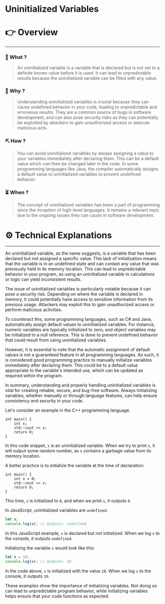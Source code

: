 # Uninitialized Variables


# 👉 Overview

---

### 👀 What ?

> An uninitialized variable is a variable that is declared but is not set to a definite known value before it is used. It can lead to unpredictable results because the uninitialized variable can be filled with any value.
> 

### 🧐 Why ?

> Understanding uninitialized variables is crucial because they can cause undefined behavior in your code, leading to unpredictable and erroneous results. They are a common source of bugs in software development, and can also pose security risks as they can potentially be exploited by attackers to gain unauthorized access or execute malicious acts.
> 

### ⛏️ How ?

> You can avoid uninitialized variables by always assigning a value to your variables immediately after declaring them. This can be a default value which can then be changed later in the code. In some programming languages like Java, the compiler automatically assigns a default value to uninitialized variables to prevent undefined behavior.
> 

### ⏳ When ?

> The concept of uninitialized variables has been a part of programming since the inception of high-level languages. It remains a relevant topic due to the ongoing issues they can cause in software development.
> 

# ⚙️ Technical Explanations

---

An uninitialized variable, as the name suggests, is a variable that has been declared but not assigned a specific value. This lack of initialization means that the variable is in an undefined state and can contain any value that was previously held in its memory location. This can lead to unpredictable behavior in your program, as using an uninitialized variable in calculations or logic can yield inconsistent results.

The issue of uninitialized variables is particularly notable because it can pose a security risk. Depending on where the variable is declared in memory, it could potentially have access to sensitive information from its previous usage. Attackers may exploit this to gain unauthorized access or perform malicious activities.

To counteract this, some programming languages, such as C# and Java, automatically assign default values to uninitialized variables. For instance, numeric variables are typically initialized to zero, and object variables may be initialized to a null reference. This is done to prevent undefined behavior that could result from using uninitialized variables.

However, it is essential to note that the automatic assignment of default values is not a guaranteed feature in all programming languages. As such, it is considered good programming practice to manually initialize variables immediately after declaring them. This could be to a default value appropriate to the variable's intended use, which can be updated as required within the program.

In summary, understanding and properly handling uninitialized variables is vital for creating reliable, secure, and bug-free software. Always initializing variables, whether manually or through language features, can help ensure consistency and security in your code.

Let's consider an example in the C++ programming language.

```
int main() {
    int x;
    std::cout << x;
    return 0;
}

```

In this code snippet, `x` is an uninitialized variable. When we try to print `x`, it will output some random number, as `x` contains a garbage value from its memory location.

A better practice is to initialize the variable at the time of declaration:

```
int main() {
    int x = 0;
    std::cout << x;
    return 0;
}

```

This time, `x` is initialized to `0`, and when we print `x`, it outputs `0`.

In JavaScript, uninitialized variables are `undefined`:

```jsx
let x;
console.log(x); // Outputs: undefined

```

In this JavaScript example, `x` is declared but not initialized. When we log `x` to the console, it outputs `undefined`.

Initializing the variable `x` would look like this:

```jsx
let x = 10;
console.log(x); // Outputs: 10

```

In the code above, `x` is initialized with the value `10`. When we log `x` to the console, it outputs `10`.

These examples show the importance of initializing variables. Not doing so can lead to unpredictable program behavior, while initializing variables helps ensure that your code functions as expected.
